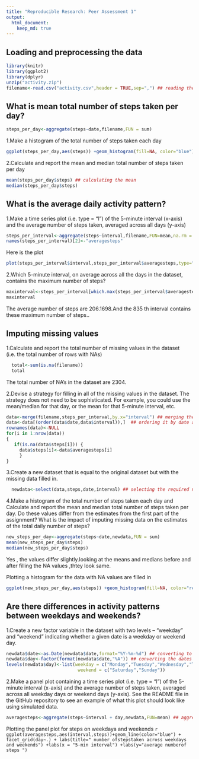 ```yaml
---
title: "Reproducible Research: Peer Assessment 1"
output: 
  html_document:
    keep_md: true
---
```



## Loading and preprocessing the data

```r
library(knitr)
library(ggplot2)
library(dplyr)
unzip("activity.zip")
filename<-read.csv("activity.csv",header = TRUE,sep=",") ## reading the file
```

## What is mean total number of steps taken per day?
```r
steps_per_day<-aggregate(steps~date,filename,FUN = sum)
```

1.Make a histogram of the total number of steps taken each day
```r
ggplot(steps_per_day,aes(steps)) +geom_histogram(fill=NA, color="blue") + labs(title="Total number of steps per day")        +labs(x="steps")
```

2.Calculate and report the mean and median total number of steps taken per day
```r
mean(steps_per_day$steps) ## calculating the mean
median(steps_per_day$steps)
```

## What is the average daily activity pattern?

1.Make a time series plot (i.e. type = "l") of the 5-minute interval (x-axis) and the average number of steps taken, averaged across all days (y-axis)
```r
steps_per_interval<-aggregate(steps~interval,filename,FUN=mean,na.rm = TRUE)
names(steps_per_interval)[2]<-"averagesteps"
```
Here is the plot
```r
plot(steps_per_interval$interval,steps_per_interval$averagesteps,type="l",xlab="5 min interval",ylab ="Average number of steps",main="Average Daily Activity in a 5 min interval")
```

2.Which 5-minute interval, on average across all the days in the dataset, contains the maximum number of steps?
```r
maxinterval<-steps_per_interval[which.max(steps_per_interval$averagesteps),] ## finding the maximum interval
maxinterval
```
The average number of steps are 206.1698.And the 835 th interval contains these maximum number of steps..

## Imputing missing values

1.Calculate and report the total number of missing values in the dataset (i.e. the total number of rows with NAs)
```r
  total<-sum(is.na(filename))
  total

```
The total number of NA's in the dataset are 2304.

2.Devise a strategy for filling in all of the missing values in the dataset. The strategy does not need to be sophisticated. For example, you could use the mean/median for that day, or the mean for that 5-minute interval, etc.
```r

data<-merge(filename,steps_per_interval,by.x="interval") ## merging the original file and average steps perinterval file
data<-data[(order(data$date,data$interval)),]  ## ordering it by date and interval
rownames(data)<-NULL   
for(i in 1:nrow(data))
{
   if(is.na(data$steps[i])) {
     data$steps[i]<-data$averagesteps[i]
     }
}
```

3.Create a new dataset that is equal to the original dataset but with the missing data filled in.
```r
  newdata<-select(data,steps,date,interval) ## selecting the required number of columns
```

4.Make a histogram of the total number of steps taken each day and Calculate and report the mean and median total number of steps taken per day. Do these values differ from the estimates from the first part of the assignment? What is the impact of imputing missing data on the estimates of the total daily number of steps?

```r
new_steps_per_day<-aggregate(steps~date,newdata,FUN = sum)
mean(new_steps_per_day$steps)
median(new_steps_per_day$steps)
```
Yes , the values differ slightly.looking at the means and medians before and after filling the NA values ,thtey look same.

Plotting a histogram for the data with  NA values are filled in
```r
ggplot(new_steps_per_day,aes(steps)) +geom_histogram(fill=NA, color="red") + labs(title="Total number of steps per day with NA values filled in")
```

## Are there differences in activity patterns between weekdays and weekends?

1.Create a new factor variable in the dataset with two levels – “weekday” and “weekend” indicating whether a given date is a weekday or weekend day.
```r
newdata$date<-as.Date(newdata$date,format="%Y-%m-%d") ## converting to the Date class
newdata$day<-factor(format(newdata$date,"%A")) ## converting the dates to days and creating a factor variable
levels(newdata$day)<-list(weekday = c("Monday","Tuesday","Wednesday","Thursday","Friday") ,
                           weekend = c("Saturday","Sunday"))
```

2.Make a panel plot containing a time series plot (i.e. type = "l") of the 5-minute interval (x-axis) and the average number of steps taken, averaged across all weekday days or weekend days (y-axis). See the README file in the GitHub repository to see an example of what this plot should look like using simulated data.
```r
averagesteps<-aggregate(steps~interval + day,newdata,FUN=mean) ## aggregating the total number of steps 
```
Plotting the panel plot for steps on weekdaya and weekends
```r
ggplot(averagesteps,aes(interval,steps))+geom_line(color="blue") + facet_grid(day~.) +
labs(title=" number ofstepstaken across weekdays and weekends") +labs(x = "5-min interval") +labs(y="average numberof steps ")
                                                                                                                                                                                ```



